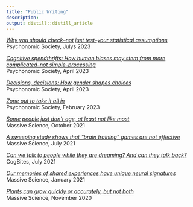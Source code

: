 ```yaml
---
title: "Public Writing"
description: 
output: distill::distill_article
---
```


[*Why you should check–not just test–your statistical assumptions*](https://featuredcontent.psychonomic.org/why-you-should-check-not-just-test-your-statistical-assumptions/) <br />
Psychonomic Society, Julys 2023

[*Cognitive spendthrifts: How human biases may stem from more complicated–not simple–processing*](https://featuredcontent.psychonomic.org/cognitive-spendthrifts-how-human-biases-may-stem-from-more-complicated-not-simple-processing/) <br />
Psychonomic Society, April 2023

[*Decisions, decisions: How gender shapes choices*](https://featuredcontent.psychonomic.org/decisions-decisions-how-gender-shapes-choices/) <br />
Psychonomic Society, April 2023

[*Zone out to take it all in*](https://featuredcontent.psychonomic.org/zone-out-to-take-it-all-in/) <br />
Psychonomic Society, February 2023

[*Some people just don’t age, at least not like most*](https://massivesci.com/articles/super-aging-neuroscience-memory-cognition/) <br />
Massive Science, October 2021

[*A sweeping study shows that “brain training” games are not effective*](https://massivesci.com/notes/brain-training-learning-cognition-memory/) <br />
Massive Science, July 2021

[*Can we talk to people while they are dreaming? And can they talk back?*](https://cogbites.org/2021/07/05/can-we-talk-to-people-while-they-are-dreaming-and-can-they-talk-back/)<br />
CogBites, July 2021

[*Our memories of shared experiences have unique neural signatures*](https://massivesci.com/notes/neuroscience-imaging-events-individual-activity/) <br />
Massive Science, January 2021

[*Plants can grow quickly or accurately, but not both*](https://massivesci.com/notes/plant-speed-accuracy-trade-off-growth/) <br />
Massive Science, November 2020





